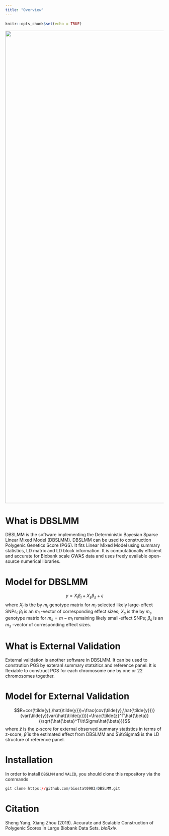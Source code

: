```yaml
---
title: "Overview"
---
```


```r
knitr::opts_chunk$set(echo = TRUE)
```

![](C:\\Users\\yang\\Desktop\\git\\flow_chart.png){height=1000px, width=1500px} <br>


# What is DBSLMM
DBSLMM is the software implementing the Deterministic Bayesian Sparse Linear Mixed Model (DBSLMM). DBSLMM can be used to construction Polygenic Genetics Score (PGS). It fits Linear Mixed Model using summary statistics, LD matrix and LD block information. It is computationally efficient and accurate for Biobank scale GWAS data and uses freely available open-source numerical libraries.

# Model for DBSLMM
$$y=X_{l} \beta _{l}+X_{s} \beta _{s}+ \epsilon $$
where $X_{l}$ is the \textit{n} by $m_{l}$ genotype matrix for $m_{l}$ selected likely large-effect SNPs; $\beta _{l}$ is an $m_{l}$ -vector of corresponding effect sizes; $X_{s}$ is the \textit{n} by  $m_{s}$  genotype matrix for  $m_{s}=m-m_{l}$ remaining likely small-effect SNPs; $\beta _{s}$ is an $m_{s}$ -vector of corresponding effect sizes.<br>

# What is External Validation
External validation is another software in DBSLMM. It can be used to constrution PGS by exteranl summary statsitics and reference panel. It is flexiable to construct PGS for each chromosome one by one or 22 chromosomes together. 

# Model for External Validation
$$R=cor(\tilde{y},\hat{\tilde{y}})=\frac{cov(\tilde{y},\hat{\tilde{y}})}{var(\tilde{y})var(\hat{\tilde{y}})}=\frac{\tilde{z}^T\hat{\beta}}{\sqrt{\hat{\beta}^T\it\Sigma\hat{\beta}}}$$
where $\tilde{z}$ is the z-score for external observed summary statistics in terms of z-score, $\hat{\beta}$ is the estimated effect from DBSLMM and $\it\Sigma$ is the LD structure of reference panel.


# Installation
In order to install `DBSLMM` and `VALID`, you should clone this repository via the commands
````r
git clone https://github.com/biostat0903/DBSLMM.git
````

# Citation
Sheng Yang, Xiang Zhou (2019). Accurate and Scalable Construction of Polygenic Scores in Large Biobank Data Sets. *bioRxiv*.
